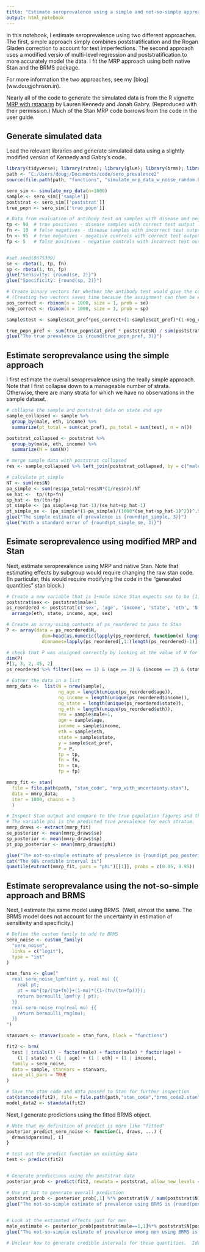 ---
title: "Estimate seroprevalence using a simple and not-so-simple approach"
output: html_notebook
---

In this notebook, I estimate seroprevalence using two different approaches. The first, simple approach simply combines poststratification and the Rogan Gladen correction to account for test imperfections.  The second approach uses a modified versio of multi-level regression and poststratification to more accurately model the data. I fit the MRP approach using both native Stan and the BRMS package.

For more information the two approaches, see my [blog] (ww.dougjohnson.in). 

Nearly all of the code to generate the simulated data is from the R vignette [MRP with rstanarm](https://cran.r-project.org/web/packages/rstanarm/vignettes/mrp.html) by Lauren Kennedy and Jonah Gabry. (Reproduced with their permission.)  Much of the Stan MRP code borrows from the code in the user guide.

## Generate simulated data

Load the relevant libraries and generate simulated data using a slightly modified version of Kennedy and Gabry's code.

```{r setup, message=FALSE}
library(tidyverse); library(rstan); library(glue); library(brms); library(caret)
path <- "C:/Users/dougj/Documents/code/sero_prevalence2"
source(file.path(path, "functions", "simulate_mrp_data_w_noise_random.R"))

sero_sim <- simulate_mrp_data(n=1000)
sample <- sero_sim[['sample']]
poststrat <- sero_sim[['poststrat']]
true_popn <- sero_sim[['true_popn']]

# Data from evaluation of antibody test on samples with disease and negative controls 
tp <- 90  # true positives - disease samples with correct test output
fn <- 10  # false negatives - disease samples with incorrect test output
tn <- 95  # true negatives - negative controls with correct test output
fp <- 5   # false positives - negative controls with incorrect test output


#set.seed(8675309)
se <- rbeta(1, tp, fn)
sp <- rbeta(1, tn, fp)
glue("Sensivity: {round(se, 2)}")
glue("Specificity: {round(sp, 2)}")

# Create binary vectors for whether the antibody test would give the correct result
# (Creating two vectors saves time because the assignment can then be easily vectorized)
pos_correct <- rbinom(n = 1000, size = 1, prob = se)
neg_correct <- rbinom(n = 1000, size = 1, prob = sp)

sample$test <- sample$cat_pref*pos_correct+(1-sample$cat_pref)*(1-neg_correct)

true_popn_pref <- sum(true_popn$cat_pref * poststrat$N) / sum(poststrat$N)
glue("The true prevalence is {round(true_popn_pref, 3)}")
```

## Estimate seroprevalance using the simple approach

I first estimate the overall seroprevalence using the really simple approach.  Note that I first collapse down to a manageable number of strata.  Otherwise, there are many strata for which we have no observations in the sample dataset.

```{r simple}
# collapse the sample and poststrat data on state and age
sample_collapsed <- sample %>% 
  group_by(male, eth, income) %>% 
  summarize(pt_total = sum(cat_pref), pa_total = sum(test), n = n())

poststrat_collapsed <- poststrat %>% 
  group_by(male, eth, income) %>% 
  summarize(N = sum(N))

# merge sample data with poststrat collapsed
res <- sample_collapsed %>% left_join(poststrat_collapsed, by = c("male", "eth", "income"), keep.all = TRUE)

# calculate pt_simple
NT <- sum(res$N)
pa_simple <- sum(res$pa_total*res$N*(1/res$n))/NT
se_hat <-  tp/(tp+fn)
sp_hat <- tn/(tn+fp)
pt_simple <- (pa_simple+sp_hat-1)/(se_hat+sp_hat-1)
pt_simple_se <- (pa_simple*(1-pa_simple)/(1000*(se_hat+sp_hat-1)^2))^.5
glue("The simple estimate of prevalence is {round(pt_simple, 3)}")
glue("With a standard error of {round(pt_simple_se, 3)}")
```

## Esimate seroprevalence using modified MRP and Stan

Next, estimate seroprevalence using MRP and native Stan. Note that estimating effects by subgroup would require changing the raw stan code. (In particular, this would require modifying the code in the "generated quantities" stan block.)

```{r mmrp_stan}

# Create a new variable that is 1+male since Stan expects sex to be {1,2}^N
poststrat$sex <- poststrat$male+1
ps_reordered <- poststrat[c('sex', 'age', 'income', 'state', 'eth', 'N')] %>% 
  arrange(eth, state, income, age, sex)

# Create an array using contents of ps_reordered to pass to Stan
P <- array(data = ps_reordered$N, 
             dim=head(as.numeric(lapply(ps_reordered, function(x) length(unique(x)))),-1), 
             dimnames=lapply(ps_reordered[,1:(length(ps_reordered)-1)], unique))

# check that P was assigned correctly by looking at the value of N for a random row
dim(P)
P[1, 3, 2, 45, 2]
ps_reordered %>% filter((sex == 1) & (age == 3) & (income == 2) & (state == 45) & (eth == 2))

# Gather the data in a list
mmrp_data <-  list(N = nrow(sample),
                   ng_age = length(unique(ps_reordered$age)),
                   ng_income = length(unique(ps_reordered$income)),
                   ng_state = length(unique(ps_reordered$state)),
                   ng_eth = length(unique(ps_reordered$eth)),
                   sex = sample$male+1,
                   age = sample$age,
                   income = sample$income,
                   eth = sample$eth,
                   state = sample$state, 
                   y = sample$cat_pref,
                   P = P,
                   tp = tp,  
                   fn = fn,
                   tn = tn,
                   fp = fp)

mmrp_fit <- stan(
  file = file.path(path, "stan_code", "mrp_with_uncertainty.stan"),
  data = mmrp_data, 
  iter = 1000, chains = 3
  )

# Inspect Stan output and compare to the true population figures and the unweighted sample figures.
# The variable phi is the predicted true prevalence for each stratum.
mmrp_draws <- extract(mmrp_fit)
se_posterior <- mean(mmrp_draws$se)
sp_posterior <- mean(mmrp_draws$sp)
pt_pop_posterior <- mean(mmrp_draws$phi)

glue("The not-so-simple estimate of prevalence is {round(pt_pop_posterior, 3)}")
cat("The 90% credible interval is")
quantile(extract(mmrp_fit, pars = "phi")[[1]], probs = c(0.05, 0.95))
```

## Estimate seroprevalance using the not-so-simple approach and BRMS

Next, I estimate the same model using BRMS.  (Well, almost the same. The BRMS model does not account for the uncertainty in estimation of sensitivity and specificity.)

```{r mmrp_brms, message=FALSE}
# Define the custom family to add to BRMS
sero_noise <- custom_family(
  "sero_noise", 
  links = c("logit"), 
  type = "int"
)

stan_funs <- glue("
  real sero_noise_lpmf(int y, real mu) {{
    real pt;
    pt = mu*{tp/(tp+fn)}+(1-mu)*({1-(tn/(tn+fp))});
    return bernoulli_lpmf(y | pt);
  }}
  real sero_noise_rng(real mu) {{
    return bernoulli_rng(mu);
  }}
")

stanvars <- stanvar(scode = stan_funs, block = "functions")

fit2 <- brm(
  test | trials(1) ~ factor(male) + factor(male) * factor(age) + 
    (1 | state) + (1 | age) + (1 | eth) + (1 | income),
  family = sero_noise,
  data = sample, stanvars = stanvars,
  save_all_pars = TRUE
)

# Save the stan code and data passed to Stan for further inspection
cat(stancode(fit2), file = file.path(path,"stan_code","brms_code2.stan"))
model_data2 <- standata(fit2)

```

Next, I generate predictions using the fitted BRMS object.

```{r gen_predictions}

# Note that my definition of predict is more like "fitted"
posterior_predict_sero_noise <- function(i, draws, ...) {
  draws$dpars$mu[, i]
}

# test out the predict function on existing data
test <- predict(fit2)


# Generate predictions using the poststrat data
posterior_prob <- predict(fit2, newdata = poststrat, allow_new_levels = TRUE)

# Use pt_hat to generate overall prediction
poststrat_prob <- posterior_prob[,1] %*% poststrat$N / sum(poststrat$N)
glue("The not-so-simple estimate of prevalence using BRMS is {round(poststrat_prob, 3)}")

  
# Look at the estimated effects just for men
male_estimate <- posterior_prob[poststrat$male==1,1]%*% poststrat$N[poststrat$male==1] / sum(poststrat$N[poststrat$male==1])
glue("The not-so-simple estimate of prevalence among men using BRMS is {round(male_estimate, 3)}")

# Unclear how to generate credible intervals for these quantities.  Ideally, brms would spit out draws of mu and then, for each vector of draws of mu, I could draw from the binomial using N_h, the vector of stratum sizes.  Unclear how to get the draws of mu from brms right now.




```

